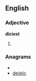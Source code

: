 ==English==

===Adjective===
'''diciest'''

# {{superlative of|[[dicey]]}}

===Anagrams===
* {{alphagram|cdeiist}}
* [[deistic#English|deistic]]